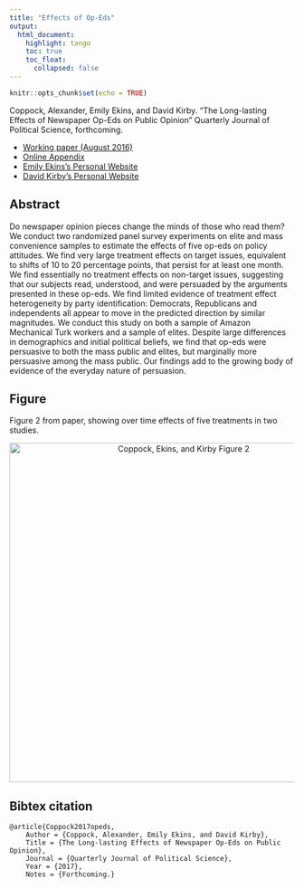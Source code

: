 ```yaml
---
title: "Effects of Op-Eds"
output: 
  html_document:
    highlight: tango
    toc: true
    toc_float:
      collapsed: false
---
```


```r
knitr::opts_chunk$set(echo = TRUE)
```

Coppock, Alexander, Emily Ekins, and David Kirby. “The Long-lasting Effects of Newspaper Op-Eds on Public Opinion” Quarterly Journal of Political Science, forthcoming.

- [Working paper (August 2016)](papers/CEK_opeds.pdf)
- [Online Appendix](papers/CEK_opeds_appendix.pdf)
- [Emily Ekins's Personal Website](https://www.cato.org/people/emily-ekins)
- [David Kirby's Personal Website](https://www.cato.org/people/david-kirby)


## Abstract

Do newspaper opinion pieces change the minds of those who read them? We conduct two randomized panel survey experiments on elite and mass convenience samples to estimate the effects of five op-eds on policy attitudes. We find very large treatment effects on target issues, equivalent to shifts of 10 to 20 percentage points, that persist for at least one month. We find essentially no treatment effects on non-target issues, suggesting that our subjects read, understood, and were persuaded by the arguments presented in these op-eds. We find limited evidence of treatment effect heterogeneity by party identification: Democrats, Republicans and independents all appear to move in the predicted direction by similar magnitudes. We conduct this study on both a sample of Amazon Mechanical Turk workers and a sample of elites. Despite large differences in demographics and initial political beliefs, we find that op-eds were persuasive to both the mass public and elites, but marginally more persuasive among the mass public. Our findings add to the growing body of evidence of the everyday nature of persuasion.

## Figure

Figure 2 from paper, showing over time effects of five treatments in two studies.

<center><img src="Images/CEK_opeds_fig.png" alt="Coppock, Ekins, and Kirby Figure 2" width="600"></center>

## Bibtex citation

```
@article{Coppock2017opeds,
	Author = {Coppock, Alexander, Emily Ekins, and David Kirby},
	Title = {The Long-lasting Effects of Newspaper Op-Eds on Public Opinion},
	Journal = {Quarterly Journal of Political Science},
	Year = {2017},
	Notes = {Forthcoming.}
```
